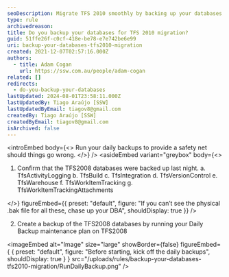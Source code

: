 ```yaml
---
seoDescription: Migrate TFS 2010 smoothly by backing up your databases to ensure a safe transition.
type: rule
archivedreason:
title: Do you backup your databases for TFS 2010 migration?
guid: 51ffe26f-c0cf-418e-be78-e7e742be6e99
uri: backup-your-databases-tfs2010-migration
created: 2021-12-07T02:57:16.000Z
authors:
  - title: Adam Cogan
    url: https://ssw.com.au/people/adam-cogan
related: []
redirects:
  - do-you-backup-your-databases
lastUpdated: 2024-08-01T23:58:11.000Z
lastUpdatedBy: Tiago Araújo [SSW]
lastUpdatedByEmail: tiagov8@gmail.com
createdBy: Tiago Araújo [SSW]
createdByEmail: tiagov8@gmail.com
isArchived: false
---
```


<introEmbed
  body={<>
Run your daily backups to provide a safety net should things go wrong.
  </>}
/>
<asideEmbed
  variant="greybox"
  body={<>
    
1. Confirm that the TFS2008 databases were backed up last night.
   a. TfsActivityLogging
   b. TfsBuild
   c. TfsIntegration
   d. TfsVersionControl
   e. TfsWarehouse
   f. TfsWorkItemTracking
   g. TfsWorkItemTrackingAttachments

  </>}
  figureEmbed={{
    preset: "default",
    figure: "If you can’t see the physical .bak file for all these, chase up your DBA",
    shouldDisplay: true
  }}
/>

2. Create a backup of the TFS2008 databases by running your Daily Backup maintenance plan on TFS2008
   
<imageEmbed
  alt="Image"
  size="large"
  showBorder={false}
  figureEmbed={ {
    preset: "default",
    figure: "Before starting, kick off the daily backups",
    shouldDisplay: true
  } }
  src="/uploads/rules/backup-your-databases-tfs2010-migration/RunDailyBackup.png"
/>
